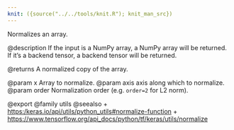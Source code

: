 ```yaml
---
knit: ({source("../../tools/knit.R"); knit_man_src})
---
```

Normalizes an array.

@description
If the input is a NumPy array, a NumPy array will be returned.
If it's a backend tensor, a backend tensor will be returned.

@returns
    A normalized copy of the array.

@param x Array to normalize.
@param axis axis along which to normalize.
@param order Normalization order (e.g. `order=2` for L2 norm).

@export
@family utils
@seealso
+ <https:/keras.io/api/utils/python_utils#normalize-function>
+ <https://www.tensorflow.org/api_docs/python/tf/keras/utils/normalize>
